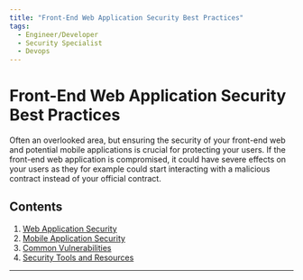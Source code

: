 ```yaml
---
title: "Front-End Web Application Security Best Practices"
tags:
  - Engineer/Developer
  - Security Specialist
  - Devops
---
```



<TagProvider>
<TagFilter />

# Front-End Web Application Security Best Practices

<TagList tags={frontmatter.tags} />
<AttributionList contributors={frontmatter.contributors} />

Often an overlooked area, but ensuring the security of your front-end web and potential mobile applications is crucial
for protecting your users. If the front-end web application is compromised, it could have severe effects on your users
as they for example could start interacting with a malicious contract instead of your official contract.

## Contents

1. [Web Application Security](/front-end-web-app/web-application-security)
2. [Mobile Application Security](/front-end-web-app/mobile-application-security)
3. [Common Vulnerabilities](/front-end-web-app/common-vulnerabilities)
4. [Security Tools and Resources](/front-end-web-app/security-tools-resources)

---

</TagProvider>
<ContributeFooter />
